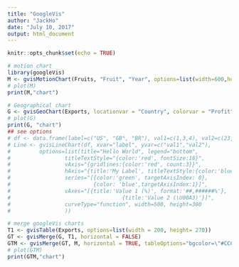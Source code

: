 ```yaml
---
title: "GoogleVis"
author: "JackHo"
date: "July 10, 2017"
output: html_document
---
```


```r
knitr::opts_chunk$set(echo = TRUE)
```

```r
# motion chart
library(googleVis)
M <- gvisMotionChart(Fruits, "Fruit", "Year", options=list(width=600,height=400))
# plot(M)
print(M,"chart")

# Geographical chart
G <- gvisGeoChart(Exports, locationvar = "Country", colorvar = "Profit",options=list(width =600, height=400))
# plot(G)
print(G, "chart")
## see options
# df <- data.frame(label=c("US", "GB", "BR"), val1=c(1,3,4), val2=c(23,12,32))
# Line <- gvisLineChart(df, xvar="label", yvar=c("val1","val2"),
#         options=list(title="Hello World", legend="bottom",
#                 titleTextStyle="{color:'red', fontSize:18}",                         
#                 vAxis="{gridlines:{color:'red', count:3}}",
#                 hAxis="{title:'My Label', titleTextStyle:{color:'blue'}}",
#                 series="[{color:'green', targetAxisIndex: 0}, 
#                          {color: 'blue',targetAxisIndex:1}]",
#                 vAxes="[{title:'Value 1 (%)', format:'##,######%'}, 
#                                   {title:'Value 2 (\U00A3)'}]",                          
#                 curveType="function", width=500, height=300                         
#                 ))

# merge googleVis charts
T1 <- gvisTable(Exports, options=list(width = 200, height= 270))
GT <- gvisMerge(G, T1, horizontal = FALSE)
GTM <- gvisMerge(GT, M, horizontal = TRUE, tableOptions="bgcolor=\"#CCCCCC\" cellspacing=10")
# plot(GTM)
print(GTM,"chart")
```

